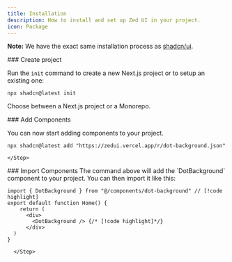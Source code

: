 ---
title: Installation
description: How to install and set up Zed UI in your project.
icon: Package
---


<Callout>

**Note:** We have the exact same installation process as [shadcn/ui](https://ui.shadcn.com/docs/installation/).

</Callout>

<Steps>
<Step>
### Create project

Run the `init` command to create a new Next.js project or to setup an existing one:

```package-install
npx shadcn@latest init
```

Choose between a Next.js project or a Monorepo.
</Step>

<Step>
### Add Components

You can now start adding components to your project.

```package-install
npx shadcn@latest add "https://zedui.vercel.app/r/dot-background.json"
```
    </Step>

<Step>
### Import Components
The command above will add the `DotBackground` component to your project. You can then import it like this:

```tsx title="app/page.tsx" lineNumbers
import { DotBackground } from "@/components/dot-background" // [!code highlight]
export default function Home() {
    return (
      <div>
        <DotBackground /> {/* [!code highlight]*/}
      </div>
  )
}
```
      </Step>

</Steps>
